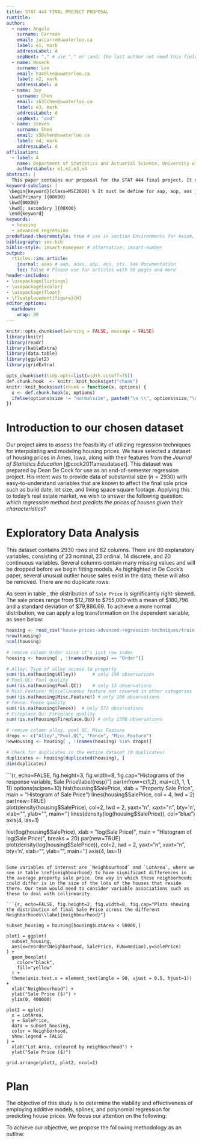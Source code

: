 ```yaml
---
title: STAT 444 FINAL PROJECT PROPOSAL
runtitle: 
author:
  - name: Angelo 
    surname: Carreon
    email: jaccarre@uwaterloo.ca
    label: e1, mark
    addressLabel: A
    sepNext: "," # use "," or \and; the last author not need this field
  - name: Hoseok
    surname: Lee
    email: h349lee@uwaterloo.ca
    label: e2, mark
    addressLabel: A
  - name: Joy
    surname: Chen
    email: z635chen@uwaterloo.ca
    label: e3, mark
    addressLabel: A
    sepNext: "and"
  - name: Steven
    surname: Shen
    email: s58shen@uwaterloo.ca
    label: e4, mark
    addressLabel: A
affiliation:
  - label: A
    name: Department of Statistics and Actuarial Science, University of Waterloo
    authorsLabels: e1,e2,e3,e4
abstract: |
  This paper contains our proposal for the STAT 444 final project. It outlines our dataset, performs some brief exploratory data analysis, then outlines our approach to fitting regression models to predict a final sale price of a house given its physical attributes. 
keyword-subclass: | 
 \begin{keyword}[class=MSC2020] % It must be define for aap, aop, aos journals. For aoas, sts is not used
 \kwd[Primary ]{00X00}
 \kwd{00X00}
 \kwd[; secondary ]{00X00}
 \end{keyword}
keywords:
  - housing
  - advanced regression
predefined-theoremstyle: true # use in section Environments for Axiom, Theorem, etc
bibliography: ims.bib
biblio-style: imsart-nameyear # alternative: imsart-number
output:
  rticles::ims_article:
    journal: aoas # aap, aoas, aop, aos, sts. See documentation
    toc: false # Please use for articles with 50 pages and more
header-includes:
- \usepackage{listings}
- \usepackage{xcolor}
- \usepackage{float}
- \floatplacement{figure}{H}
editor_options: 
  markdown: 
    wrap: 80
---
```


```r
knitr::opts_chunk$set(warning = FALSE, message = FALSE) 
library(knitr)
library(readr)
library(kableExtra)
library(data.table)
library(ggplot2)
library(gridExtra)

opts_chunk$set(tidy.opts=list(width.cutoff=75))
def.chunk.hook  <- knitr::knit_hooks$get("chunk")
knitr::knit_hooks$set(chunk = function(x, options) {
  x <- def.chunk.hook(x, options)
  ifelse(options$size != "normalsize", paste0("\n \\", options$size,"\n\n", x, "\n\n \\normalsize"), x)
})
```

\newenvironment{kframe}{}{}

# Introduction to our chosen dataset 
Our project aims to assess the feasibility of utilizing regression techniques for interpolating and modeling housing prices. We have selected a dataset of housing prices in Ames, Iowa, along with their features from the *Journal of Statistics Education* [@cock2011amesdataset]. This dataset was prepared by Dean De Cock for use as an end-of-semester regression project. His intent was to provide data of substantial size ($n=2930$) with easy-to-understand variables that are known to affect the final sale price such as build date, lot size, and living space square footage. Applying this to today's real estate market, we wish to answer the following question: *which regression method best predicts the prices of houses given their characteristics*?

# Exploratory Data Analysis

This dataset contains 2930 rows and 82 columns. There are 80 explanatory variables, consisting of 23 nominal, 23 ordinal, 14 discrete, and 20 continuous variables. Several columns contain many missing values and will be dropped before we begin fitting models. As highlighted in De Cock's paper, several unusual outlier house sales exist in the data; these will also be removed. There are no duplicate rows.

As seen in table \ref{resp}, the distribution of `Sale Price` is significantly right-skewed. The sale prices range from \$12,789 to \$755,000 with a mean of \$180,796 and a standard deviation of \$79,886.69. To achieve a more normal distribution, we can apply a log transformation on the dependent variable, as seen below:

```r
housing <- read_csv("house-prices-advanced-regression-techniques/train.csv")
nrow(housing)
ncol(housing)

# remove column Order since it's just row index
housing <- housing[ , !(names(housing) == "Order")]
```

```r
# Alley: Type of alley access to property
sum(!is.na(housing$Alley))      # only 198 observations
# Pool.QC: Pool quality
sum(!is.na(housing$Pool.QC))    # only 13 observations
# Misc.Feature: Miscellaneous feature not covered in other categories
sum(!is.na(housing$Misc.Feature)) # only 106 observations
# Fence: Fence quality
sum(!is.na(housing$Fence))  # only 572 observations
# Fireplace.Qu: Fireplace quality
sum(!is.na(housing$Fireplace.Qu)) # only 1508 observations

# remove column alley, pool QC, Misc Feature
drops <- c("Alley","Pool.QC", "Fence", "Misc.Feature")
newHousing <- housing[ , !(names(housing) %in% drops)]

# Check for duplicates in the entire dataset (0 duplicates)
duplicates <- housing[duplicated(housing), ]
dim(duplicates)
```

```{r, echo=FALSE, fig.height=3, fig.width=8, fig.cap="Histograms of the response variable, Sale Price\\label{resp}"}
par(mfrow=c(1,2), mai=c(1, 1, 1, 1))
options(scipen=10)
hist(housing$SalePrice, xlab = "Property Sale Price", main = "Histogram of Sale Price")
lines(housing$SalePrice, col = 4, lwd = 2)
par(new=TRUE)   
plot(density(housing$SalePrice), col=2, lwd = 2, yaxt="n", xaxt="n",
     bty='n', xlab="", ylab="", main='')
lines(density(log(housing$SalePrice)), col="blue")
axis(4, las=1)

hist(log(housing$SalePrice), xlab = "log(Sale Price)", main = "Histogram of log(Sale Price)", breaks = 20)
par(new=TRUE)   
plot(density(log(housing$SalePrice)), col=2, lwd = 2, yaxt="n", xaxt="n",
     bty='n', xlab="", ylab="", main='')
axis(4, las=1)
```

Some variables of interest are `Neighbourhood` and `LotArea`, where we see in table \ref{neighbourhood} to have significant differences in the average property sale price. One way in which these neighborhoods could differ is in the size of the lots of the houses that reside there. Our team would need to consider variable associations such as these to deal with collinearity.

```{r, echo=FALSE, fig.height=2, fig.width=8, fig.cap="Plots showing the distribution of final Sale Price across the different Neighborhoods\\label{neighbourhood}"}

subset_housing = housing[housing$LotArea < 50000,]

plot1 = ggplot(
  subset_housing, 
  aes(x=reorder(Neighborhood, SalePrice, FUN=median),y=SalePrice)
) + 
  geom_boxplot(
    color="black", 
    fill="yellow"
  ) + 
  theme(axis.text.x = element_text(angle = 90, vjust = 0.5, hjust=1)) +
  xlab("Neighbourhood") + 
  ylab("Sale Price ($)") +
  ylim(0, 400000)

plot2 = qplot(
  x = LotArea,
  y = SalePrice,
  data = subset_housing,
  color = Neighborhood,
  show.legend = FALSE
) +
  xlab("Lot Area, coloured by neighbourhood") + 
  ylab("Sale Price ($)")

grid.arrange(plot1, plot2, ncol=2)
```

# Plan 
The objective of this study is to determine the
viability and effectiveness of employing additive models, splines, and
polynomial regression for predicting house prices. We focus our attention on the following:

\begin{itemize}
\item
  \textbf{Accuracy}: Assess the predictive accuracy of additive models,
  splines, and polynomial regression in comparison to traditional
  regression models commonly used in the real estate domain.
    \vspace{0.2cm}
\item
  \textbf{Flexibility}: Analyze the ability of these techniques to
  capture complex relationships between house price predictors, such as
  square footage, location, number of bedrooms, and other relevant
  features.
  \vspace{0.2cm}
\item
  \textbf{Interpretability}: Evaluate the interpretability and
  explainability of the models, ensuring that the predictions can be
  easily understood and justified by stakeholders.
  \vspace{0.2cm}
\end{itemize}
To achieve our objective, we propose the following methodology as an
outline:

\begin{enumerate}
\item
  \textbf{Initial Benchmark}: Use the performance of linear regression, with simple categorical encoding, on the full
  feature set as an initial benchmark.
  \vspace{0.2cm}
\item
  \textbf{Data Preprocessing}: Handle missing/invalid values and outliers and perform feature engineering to enhance
  the models' predictions. To mitigate the "curse of dimensionality" and reduce collinearity in the dataset, we
   will use a low variance filter and clustering techniques such as Principal Component Analysis (PCA).
   \vspace{0.2cm}
\item
  \textbf{Model Implementation}: Develop additive models, splines, and
  polynomial regression models using appropriate algorithms and
  frameworks, such as generalized additive models (GAMs) and polynomial
  regression libraries in R. We will also apply penalization techniques
  to prevent overfitting (e.g. forward/backward selection, LASSO/Ridge regression)
  while including interactions between covariates to model any non-linear relationships.
  \vspace{0.2cm}
\item
  \textbf{Model Evaluation}: Assess the performance of the models using
  appropriate evaluation metrics, such as mean squared error (MSE), root
  mean squared error (RMSE), and R-squared values and compare the
  results with benchmark models.
  \vspace{0.2cm}
\item
  \textbf{Interpretation and Explainability}: Examine the contributions of each
  feature and the underlying relationships identified by the models. Visualize the results in an intuitive yet
  comprehensive manner.
\end{enumerate}

<!-- \newpage -->
<!-- \newpage -->
<!-- # Introduction -->
<!-- This template helps you to create a properly formatted \LaTeXe\ manuscript. -->
<!-- %%%%%%%%%%%%%%%%%%%%%%%%%%%%%%%%%%%%%%%%%%%%%% -->
<!-- %% `\ ' is used here because TeX ignores    %% -->
<!-- %% spaces after text commands.              %% -->
<!-- %%%%%%%%%%%%%%%%%%%%%%%%%%%%%%%%%%%%%%%%%%%%%% -->
<!-- Prepare your paper in the same style as used in this sample .pdf file. -->
<!-- Try to avoid excessive use of italics and bold face. -->
<!-- Please do not use any \LaTeXe\ or \TeX\ commands that affect the layout -->
<!-- or formatting of your document (i.e., commands like \verb|\textheight|, -->
<!-- \verb|\textwidth|, etc.). -->

<!-- # Section headings -->

<!-- Here are some sub-sections: -->

<!-- ## A sub-section -->

<!-- Regular text. -->

<!-- ### A sub-sub-section -->

<!-- Regular text. -->

<!-- # Text -->

<!-- ## Lists -->

<!-- The following is an example of an *itemized* list, two levels deep. -->

<!-- * This is the first item of an itemized list.  Each item -->
<!--   in the list is marked with a "tick." The document -->
<!--   style determines what kind of tick mark is used. -->
<!-- * This is the second item of the list.  It contains another -->
<!--   list nested inside it. -->
<!--   - This is the first item of an itemized list that -->
<!--     is nested within the itemized list. -->
<!--   - This is the second item of the inner list.  \LaTeX\ -->
<!--     allows you to nest lists deeper than you really should. -->
<!-- - This is the third item of the list. -->

<!-- The following is an example of an *enumerated* list of one level. -->

<!-- \begin{longlist} -->
<!-- \item This is the first item of an enumerated list. -->
<!-- \item This is the second item of an enumerated list. -->
<!-- \end{longlist} -->

<!-- The following is an example of an *enumerated* list, two levels deep. -->
<!-- \begin{longlist} -->
<!-- \item[1.] -->
<!-- This is the first item of an enumerated list.  Each item -->
<!-- in the list is marked with a ``tick.''.  The document -->
<!-- style determines what kind of tick mark is used. -->
<!-- \item[2.] -->
<!-- This is the second item of the list.  It contains another -->
<!-- list nested inside of it. -->
<!-- \begin{longlist} -->
<!-- \item -->
<!-- This is the first item of an enumerated list that -->
<!-- is nested within.   -->
<!-- \item -->
<!-- This is the second item of the inner list.  \LaTeX\ -->
<!-- allows you to nest lists deeper than you really should. -->
<!-- \end{longlist} -->
<!-- This is the rest of the second item of the outer list. -->
<!-- \item[3.] -->
<!-- This is the third item of the list. -->
<!-- \end{longlist} -->

<!-- ## Punctuation -->

<!-- Dashes come in three sizes: a hyphen, an intra-word dash like "$U$-statistics" or "the time-homogeneous model"; -->
<!-- a medium dash (also called an "en-dash") for number ranges or between two equal entities like "1--2" or "Cauchy--Schwarz inequality"; -->
<!-- and a punctuation dash (also called an "em-dash") in place of a comma, semicolon, -->
<!-- colon or parentheses---like this. -->

<!-- Generating an ellipsis \ldots\ with the right spacing -->
<!-- around the periods requires a special command. -->

<!-- ## Citation -->

<!-- Simple author and year cite: @billingsley2013convergence. -->
<!-- Multiple bibliography items cite: \cite{billingsley2013convergence,bourbaki1966general} or [@billingsley2013convergence; @bourbaki1966general]. -->
<!-- Author only cite: \citeauthor{ethier1985markov}. -->
<!-- Year only cite: \citeyear{prokhorov1956convergence} or [-@prokhorov1956convergence]. -->

<!-- # Fonts -->

<!-- Please use text fonts in text mode, e.g.: -->
<!-- \begin{itemize} -->
<!-- \item[]\textrm{Roman} -->
<!-- \item[]\textit{Italic} -->
<!-- \item[]\textbf{Bold} -->
<!-- \item[]\textsc{Small Caps} -->
<!-- \item[]\textsf{Sans serif} -->
<!-- \item[]\texttt{Typewriter} -->
<!-- \end{itemize} -->
<!-- Please use mathematical fonts in mathematical mode, e.g.: -->
<!-- \begin{itemize} -->
<!-- \item[] $\mathrm{ABCabc123}$ -->
<!-- \item[] $\mathit{ABCabc123}$ -->
<!-- \item[] $\mathbf{ABCabc123}$ -->
<!-- \item[] $\boldsymbol{ABCabc123\alpha\beta\gamma}$ -->
<!-- \item[] $\mathcal{ABC}$ -->
<!-- \item[] $\mathbb{ABC}$ -->
<!-- \item[] $\mathsf{ABCabc123}$ -->
<!-- \item[] $\mathtt{ABCabc123}$ -->
<!-- \item[] $\mathfrak{ABCabc123}$ -->
<!-- \end{itemize} -->
<!-- Note that \verb|\mathcal, \mathbb| belongs to capital letters-only font typefaces. -->

<!-- # Notes -->

<!-- Footnotes[^1] -->
<!-- pose no problem.[^2] -->

<!-- [^1]: This is an example of a footnote. -->
<!-- [^2]: Note that footnote number is after punctuation. -->

<!-- # Quotations -->

<!-- Text is displayed by indenting it from the left margin. There are short quotations -->

<!-- > This is a short quotation.  It consists of a -->
<!-- > single paragraph of text.  There is no paragraph -->
<!-- > indentation. -->

<!-- and longer ones. -->

<!-- custom blocks syntax https://bookdown.org/yihui/rmarkdown-cookbook/custom-blocks.html -->

<!-- ::: {.quotation data-latex=""} -->
<!-- This is a longer quotation.  It consists of two paragraphs -->
<!-- of text.  The beginning of each paragraph is indicated -->
<!-- by an extra indentation. -->

<!-- This is the second paragraph of the quotation.  It is just -->
<!-- as dull as the first paragraph. -->
<!-- ::: -->

<!-- # Environments -->

<!-- ## Examples for *`plain`-style environments* -->

<!-- ::: {.axiom data-latex=""} -->
<!-- \label{ax1} -->
<!-- This is the body of Axiom \ref{ax1}. -->
<!-- ::: -->

<!-- ::: {.proof data-latex=""} -->
<!-- This is the body of the proof of the axiom above. -->
<!-- ::: -->

<!-- ::: {.claim data-latex=""} -->
<!-- \label{cl1} -->
<!-- This is the body of Claim \ref{cl1}. Claim \ref{cl1} is numbered after -->
<!-- Axiom \ref{ax1} because we used \verb|[axiom]| in \verb|\newtheorem|. -->
<!-- ::: -->

<!-- ::: {.theorem data-latex=""} -->
<!-- \label{th1} -->
<!-- This is the body of Theorem \ref{th1}. Theorem \ref{th1} numbering is -->
<!-- dependent on section because we used \verb|[section]| after \verb|\newtheorem|. -->
<!-- ::: -->

<!-- ::: {.theorem data-latex="[Title of the theorem]"} -->
<!-- \label{th2} -->
<!-- This is the body of Theorem \ref{th2}. Theorem \ref{th2} has additional title. -->
<!-- ::: -->

<!-- ::: {.lemma data-latex=""} -->
<!-- \label{le1} -->
<!-- This is the body of Lemma \ref{le1}. Lemma \ref{le1} is numbered after -->
<!-- Theorem \ref{th2} because we used \verb|[theorem]| in \verb|\newtheorem|. -->
<!-- ::: -->

<!-- ::: {.proof data-latex="[Proof of Lemma \ref{le1}]"} -->
<!-- This is the body of the proof of Lemma \ref{le1}. -->
<!-- ::: -->

<!-- ## Examples for *`remark`*-style environments -->
<!-- ::: {.definition data-latex=""} -->
<!-- \label{de1} -->
<!-- This is the body of Definition \ref{de1}. Definition \ref{de1} is numbered after -->
<!-- Lemma \ref{le1} because we used \verb|[theorem]| in \verb|\newtheorem|. -->
<!-- ::: -->

<!-- ::: {.example data-latex=""} -->
<!-- This is the body of the example. Example is unnumbered because we used \verb|\newtheorem*| -->
<!-- instead of \verb|\newtheorem|. -->
<!-- ::: -->

<!-- ::: {.fact data-latex=""} -->
<!-- This is the body of the fact. Fact is unnumbered because we used \verb|\newtheorem*| -->
<!-- instead of \verb|\newtheorem|. -->
<!-- ::: -->

<!-- # Tables and figures -->
<!-- Cross-references to labeled tables: As you can see in Table\ref{tab:mtc} -->
<!-- and also in Table\ref{parset}. -->
<!-- */% -->

<!-- ```{r mtc, echo = FALSE} -->
<!-- knitr::kable(mtcars, caption = "Table caption", format = "latex", vline = "", linesep = "") -->
<!-- ``` -->

<!-- \begin{table} -->
<!-- \caption{Sample posterior estimates for each model} -->
<!-- \label{parset} -->
<!-- % -->
<!-- \begin{tabular}{@{}lcrcrrr@{}} -->
<!-- \hline -->
<!-- && & &\multicolumn{3}{c}{Quantile} \\ -->
<!-- \cline{5-7} -->
<!-- Model &Parameter & -->
<!-- \multicolumn{1}{c}{Mean} & -->
<!-- Std. dev.& -->
<!-- \multicolumn{1}{c}{2.5\%} & -->
<!-- \multicolumn{1}{c}{50\%}& -->
<!-- \multicolumn{1}{c@{}}{97.5\%} \\ -->
<!-- \hline -->
<!-- {Model 0} & $\beta_0$ & $-$12.29 & 2.29 & $-$18.04 & $-$11.99 & $-$8.56 \\ -->
<!--           & $\beta_1$  & 0.10   & 0.07 & $-$0.05  & 0.10   & 0.26  \\ -->
<!--           & $\beta_2$   & 0.01   & 0.09 & $-$0.22  & 0.02   & 0.16  \\[6pt] -->
<!-- {Model 1} & $\beta_0$   & $-$4.58  & 3.04 & $-$11.00 & $-$4.44  & 1.06  \\ -->
<!--           & $\beta_1$   & 0.79   & 0.21 & 0.38   & 0.78   & 1.20  \\ -->
<!--           & $\beta_2$   & $-$0.28  & 0.10 & $-$0.48  & $-$0.28  & $-$0.07 \\[6pt] -->
<!-- {Model 2} & $\beta_0$   & $-$11.85 & 2.24 & $-$17.34 & $-$11.60 & $-$7.85 \\ -->
<!--           & $\beta_1$   & 0.73   & 0.21 & 0.32   & 0.73   & 1.16  \\ -->
<!--           & $\beta_2$   & $-$0.60  & 0.14 & $-$0.88  & $-$0.60  & $-$0.34 \\ -->
<!--           & $\beta_3$   & 0.22   & 0.17 & $-$0.10  & 0.22   & 0.55  \\ -->
<!-- \hline -->
<!-- \end{tabular} -->
<!-- % -->
<!-- \end{table} -->


<!-- ```{r,echo=FALSE,fig.cap="Figure caption\\label{penG}"} -->
<!-- plot(1:10) -->
<!-- ``` -->

<!-- Sample of cross-reference to figure. -->
<!-- Figure\ref{penG} shows that it is not easy to get something on paper. -->

<!-- # Equations and the like -->

<!-- Two equations: -->
<!-- \begin{equation} -->
<!--     C_{s}  =  K_{M} \frac{\mu/\mu_{x}}{1-\mu/\mu_{x}} \label{ccs} -->
<!-- \end{equation} -->
<!-- and -->
<!-- \begin{equation} -->
<!--     G = \frac{P_{\mathrm{opt}} - P_{\mathrm{ref}}}{P_{\mathrm{ref}}}  100(\%). -->
<!-- \end{equation} -->

<!-- Equation arrays: -->
<!-- \begin{eqnarray} -->
<!--   \frac{dS}{dt} & = & - \sigma X + s_{F} F,\\ -->
<!--   \frac{dX}{dt} & = &   \mu    X,\\ -->
<!--   \frac{dP}{dt} & = &   \pi    X - k_{h} P,\\ -->
<!--   \frac{dV}{dt} & = &   F. -->
<!-- \end{eqnarray} -->
<!-- One long equation: -->
<!-- \begin{eqnarray} -->
<!--  \mu_{\text{normal}} & = & \mu_{x} \frac{C_{s}}{K_{x}C_{x}+C_{s}}  \nonumber\\ -->
<!--                      & = & \mu_{\text{normal}} - Y_{x/s}\bigl(1-H(C_{s})\bigr)(m_{s}+\pi /Y_{p/s})\\ -->
<!--                      & = & \mu_{\text{normal}}/Y_{x/s}+ H(C_{s}) (m_{s}+ \pi /Y_{p/s}).\nonumber -->
<!-- \end{eqnarray} -->

<!-- %%%%%%%%%%%%%%%%%%%%%%%%%%%%%%%%%%%%%%%%%%%%%% -->
<!-- %% Example with single Appendix:            %% -->
<!-- %%%%%%%%%%%%%%%%%%%%%%%%%%%%%%%%%%%%%%%%%%%%%% -->

<!-- ::: {.appendix data-latex=""} -->
<!-- # Title {.unnumbered #appn} -->

<!-- Appendices should be provided in \verb|{appendix}| environment, -->
<!-- before Acknowledgements. -->

<!-- If there is only one appendix, -->
<!-- then please refer to it in text as \ldots\ in the \hyperref[appn]{Appendix}. -->
<!-- ::: -->

<!-- %%%%%%%%%%%%%%%%%%%%%%%%%%%%%%%%%%%%%%%%%%%%%% -->
<!-- %% Example with multiple Appendixes:        %% -->
<!-- %%%%%%%%%%%%%%%%%%%%%%%%%%%%%%%%%%%%%%%%%%%%%% -->

<!-- ::: {.appendix data-latex=""} -->
<!-- # Title of the first appendix {#appA} -->
<!-- If there are more than one appendix, then please refer to it -->
<!-- as \ldots\ in Appendix \ref{appA}, Appendix \ref{appB}, etc. -->

<!-- # Title of the second appendix {#appB} -->

<!-- ## First subsection of Appendix \protect\ref{appB} -->
<!-- Use the standard \LaTeX\ commands for headings in \verb|{appendix}|. -->
<!-- Headings and other objects will be numbered automatically. -->

<!-- \begin{equation} -->
<!-- \mathcal{P}=(j_{k,1},j_{k,2},\dots,j_{k,m(k)}). \label{path} -->
<!-- \end{equation} -->

<!-- Sample of cross-reference to the formula (\ref{path}) in Appendix \ref{appB}. -->
<!-- ::: -->

<!-- %%%%%%%%%%%%%%%%%%%%%%%%%%%%%%%%%%%%%%%%%%%%%% -->
<!-- %% Support information (funding), if any,   %% -->
<!-- %% should be provided in the                %% -->
<!-- %% Acknowledgements section.                %% -->
<!-- %%%%%%%%%%%%%%%%%%%%%%%%%%%%%%%%%%%%%%%%%%%%%% -->

<!-- ## Acknowledgements {.unnumbered} -->

<!-- The authors would like to thank the anonymous referees, an Associate -->
<!-- Editor and the Editor for their constructive comments that improved the -->
<!-- quality of this paper. -->

<!-- The first author was supported by NSF Grant DMS-??-??????. -->

<!-- The second author was supported in part by NIH Grant ???????????. -->


<!-- %%%%%%%%%%%%%%%%%%%%%%%%%%%%%%%%%%%%%%%%%%%%%% -->
<!-- %% Supplementary Material, if any, should   %% -->
<!-- %% be provided in {supplement} environment  %% -->
<!-- %% with title and short description.        %% -->
<!-- %%%%%%%%%%%%%%%%%%%%%%%%%%%%%%%%%%%%%%%%%%%%%% -->

<!-- \begin{supplement} -->
<!-- \stitle{Title of Supplement A} -->
<!-- \sdescription{Short description of Supplement A.} -->
<!-- \end{supplement} -->
<!-- \begin{supplement} -->
<!-- \stitle{Title of Supplement B} -->
<!-- \sdescription{Short description of Supplement B.} -->
<!-- \end{supplement} -->



<!-- %%%%%%%%%%%%%%%%%%%%%%%%%%%%%%%%%%%%%%%%%%%%%%%%%%%%%%%%%%%%% -->
<!-- %%                  The Bibliography                       %% -->
<!-- %%                                                         %% -->
<!-- %%  imsart-nameyear.bst  will be used to                   %% -->
<!-- %%  create a .BBL file for submission.                     %% -->
<!-- %%                                                         %% -->
<!-- %%  Note that the displayed Bibliography will not          %% -->
<!-- %%  necessarily be rendered by Latex exactly as specified  %% -->
<!-- %%  in the online Instructions for Authors.                %% -->
<!-- %%                                                         %% -->
<!-- %%  MR numbers will be added by VTeX.                      %% -->
<!-- %%                                                         %% -->
<!-- %%  Use \cite{...} to cite references in text.             %% -->
<!-- %%                                                         %% -->
<!-- %%%%%%%%%%%%%%%%%%%%%%%%%%%%%%%%%%%%%%%%%%%%%%%%%%%%%%%%%%%%% -->

